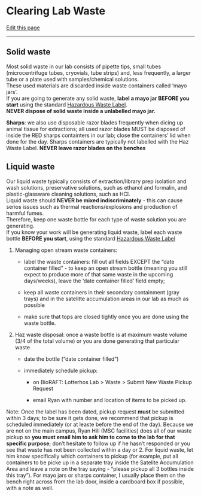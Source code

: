 # Clearing Lab Waste
 
[Edit this page](https://github.com/DrK-Lo/lotterhoslabprotocols/edit/main/general_waste_clearing.qmd)

------------------------------------------------------------------------

## Solid waste {.unnumbered}

Most solid waste in our lab consists of pipette tips, small tubes (microcentrifuge tubes, cryovials, tube strips) and, less frequently, a larger tube or a plate used with samples/chemical solutions.\
These used materials are discarded inside waste containers called 'mayo jars'.\
If you are going to generate any solid waste, **label a mayo jar BEFORE you start** using the standard [Hazardous Waste Label](https://github.com/DrK-Lo/lotterhoslabprotocols/blob/15352ee6c5eb6cd71ce45bfaa12fa7bbf951b44f/notebook/Haz_Waste_labels.pdf).\
**NEVER dispose of solid waste inside a unlabelled mayo jar.**

**Sharps**: we also use disposable razor blades frequently when dicing up animal tissue for extractions; all used razor blades MUST be disposed of inside the RED sharps containters in our lab; close the containers' lid when done for the day. Sharps containers are typically not labelled with the Haz Waste Label. **NEVER leave razor blades on the benches**

## Liquid waste {.unnumbered}

Our liquid waste typically consists of extraction/library prep isolation and wash solutions, preservative solutions, such as ethanol and formalin, and plastic-glassware cleaning solutions, such as HCl.\
Liquid waste should **NEVER be mixed indiscriminately** - this can cause serios issues such as thermal reactions/explosions and production of harmful fumes.\
Therefore, keep one waste bottle for each type of waste solution you are generating.\
If you know your work will be generating liquid waste, label each waste bottle **BEFORE you start**, using the standard [Hazardous Waste Label](https://github.com/DrK-Lo/lotterhoslabprotocols/blob/15352ee6c5eb6cd71ce45bfaa12fa7bbf951b44f/notebook/Haz_Waste_labels.pdf)

1.  Managing open stream waste containers:

    -   label the waste containers: fill out all fields EXCEPT the "date container filled" - to keep an open stream bottle (meaning you still expect to produce more of that same waste in the upcoming days/weeks), leave the 'date container filled' field empty;

    -   keep all waste containers in their secondary containment (gray trays) and in the satelitte accumulation areas in our lab as much as possible

    -   make sure that tops are closed tightly once you are done using the waste bottle.

2.  Haz waste disposal: once a waste bottle is at maximum waste volume (3/4 of the total volume) or you are done generating that particular waste

    -   date the bottle ("date container filled")

    -   immediately schedule pickup:

        -   on BioRAFT: Lotterhos Lab \> Waste \> Submit New Waste Pickup Request

        -   email Ryan with number and location of items to be picked up.

Note: Once the label has been dated, pickup request **must** be submitted within 3 days; to be sure it gets done, we recommend that pickup is scheduled immediately (or at leaste before the end of the day). Because we are not on the main campus, Ryan Hill (MSC facilities) does all of our waste pickup so **you must email him to ask him to come to the lab for that specific purpose**; don't hesitate to follow up if he hasn't responded or you see that waste has not been collected within a day or 2. For liquid waste, let him know specifically which containers to pickup (for example, put all containers to be picke up in a separate tray inside the Satelite Accumulation Area and leave a note on the tray saying - "please pickup all 3 bottles inside this tray"). For mayo jars or sharps container, I usually place them on the bench right across from the lab door, inside a cardboard box if possible, with a note as well.
